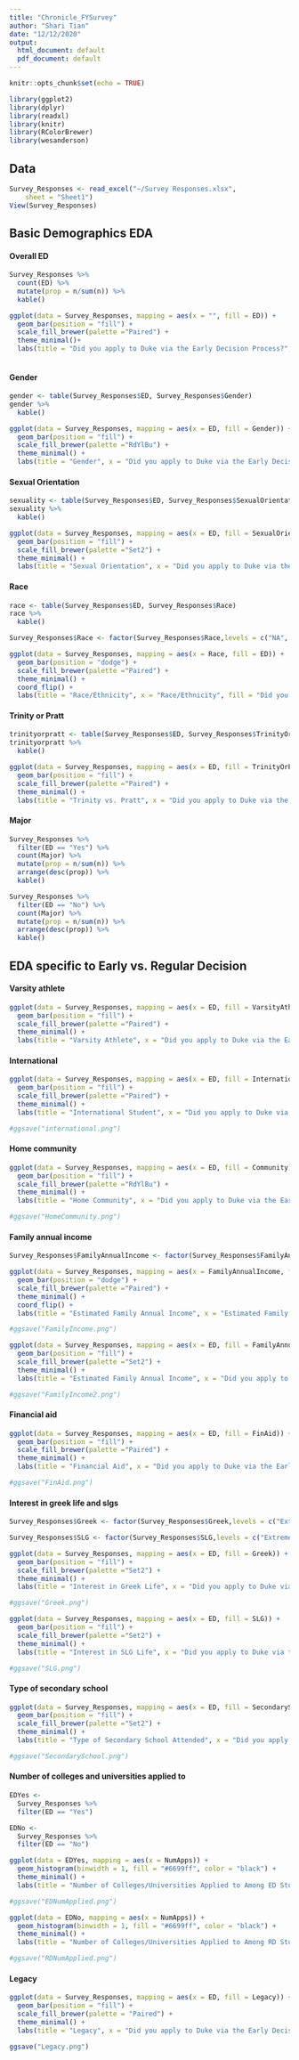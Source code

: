 ```yaml
---
title: "Chronicle_FYSurvey"
author: "Shari Tian"
date: "12/12/2020"
output:
  html_document: default
  pdf_document: default
---
```


```r
knitr::opts_chunk$set(echo = TRUE)
```

```r
library(ggplot2)
library(dplyr)
library(readxl)
library(knitr)
library(RColorBrewer)
library(wesanderson)
```

## Data

```r
Survey_Responses <- read_excel("~/Survey Responses.xlsx", 
    sheet = "Sheet1")
View(Survey_Responses)
```

## Basic Demographics EDA

#### Overall ED

```r
Survey_Responses %>%
  count(ED) %>%
  mutate(prop = n/sum(n)) %>%
  kable()
``` 

```r
ggplot(data = Survey_Responses, mapping = aes(x = "", fill = ED)) +
  geom_bar(position = "fill") +
  scale_fill_brewer(palette ="Paired") +
  theme_minimal()+
  labs(title = "Did you apply to Duke via the Early Decision Process?", x = "", y = "")
  
```

#### Gender

```r
gender <- table(Survey_Responses$ED, Survey_Responses$Gender)
gender %>%
  kable()
```

```r
ggplot(data = Survey_Responses, mapping = aes(x = ED, fill = Gender)) +
  geom_bar(position = "fill") + 
  scale_fill_brewer(palette ="RdYlBu") +
  theme_minimal() +
  labs(title = "Gender", x = "Did you apply to Duke via the Early Decision process?", y = "")
```

#### Sexual Orientation

```r
sexuality <- table(Survey_Responses$ED, Survey_Responses$SexualOrientation)
sexuality %>%
  kable()
```

```r
ggplot(data = Survey_Responses, mapping = aes(x = ED, fill = SexualOrientation)) +
  geom_bar(position = "fill") + 
  scale_fill_brewer(palette ="Set2") +
  theme_minimal() +
  labs(title = "Sexual Orientation", x = "Did you apply to Duke via the Early Decision process?", y = "", fill = "Sexual Orientation")
```

#### Race

```r
race <- table(Survey_Responses$ED, Survey_Responses$Race)
race %>%
  kable()
```

```r
Survey_Responses$Race <- factor(Survey_Responses$Race,levels = c("NA", "American Indian or Alaska Native", "Asian,Native Hawaiian or Pacific Islander", "Asian,Other", "Black or African American,Asian", "Black or African American,Other", "White,Black or African American,Asian", "Other", "White,American Indian or Alaska Native", "White,Other", "White,Asian", "White,Black or African American", "Black or African American", "Asian", "White"))
```

```r
ggplot(data = Survey_Responses, mapping = aes(x = Race, fill = ED)) +
  geom_bar(position = "dodge") + 
  scale_fill_brewer(palette ="Paired") +
  theme_minimal() +
  coord_flip() +
  labs(title = "Race/Ethnicity", x = "Race/Ethnicity", fill = "Did you apply ED?")
```

#### Trinity or Pratt

```r
trinityorpratt <- table(Survey_Responses$ED, Survey_Responses$TrinityOrPratt)
trinityorpratt %>%
  kable()
```

```r
ggplot(data = Survey_Responses, mapping = aes(x = ED, fill = TrinityOrPratt)) +
  geom_bar(position = "fill") + 
  scale_fill_brewer(palette ="Paired") +
  theme_minimal() +
  labs(title = "Trinity vs. Pratt", x = "Did you apply to Duke via the Early Decision process?", y = "", fill = "Are you enrolled in Trinity or the Pratt?")
```

#### Major

```r
Survey_Responses %>%
  filter(ED == "Yes") %>%
  count(Major) %>%
  mutate(prop = n/sum(n)) %>%
  arrange(desc(prop)) %>%
  kable()
```

```r
Survey_Responses %>%
  filter(ED == "No") %>%
  count(Major) %>%
  mutate(prop = n/sum(n)) %>%
  arrange(desc(prop)) %>%
  kable()
```

## EDA specific to Early vs. Regular Decision

#### Varsity athlete

```r
ggplot(data = Survey_Responses, mapping = aes(x = ED, fill = VarsityAthlete)) +
  geom_bar(position = "fill") + 
  scale_fill_brewer(palette ="Paired") +
  theme_minimal() +
  labs(title = "Varsity Athlete", x = "Did you apply to Duke via the Early Decision process?", y = "", fill = "Are you a recruited varsity athlete?")
```


#### International

```r
ggplot(data = Survey_Responses, mapping = aes(x = ED, fill = International)) +
  geom_bar(position = "fill") + 
  scale_fill_brewer(palette ="Paired") +
  theme_minimal() +
  labs(title = "International Student", x = "Did you apply to Duke via the Early Decision process?", y = "", fill = "Are you an international student?")
```

```r
#ggsave("international.png")
```


#### Home community

```r
ggplot(data = Survey_Responses, mapping = aes(x = ED, fill = Community)) +
  geom_bar(position = "fill") + 
  scale_fill_brewer(palette ="RdYlBu") +
  theme_minimal() +
  labs(title = "Home Community", x = "Did you apply to Duke via the Early Decision process?", y = "", fill = "What type of community are you from?")
```
```r
#ggsave("HomeCommunity.png")
```

#### Family annual income

```r
Survey_Responses$FamilyAnnualIncome <- factor(Survey_Responses$FamilyAnnualIncome,levels = c("NA", "Below $40,000", "$40,000-$80,000", "$80,000-$125,000", "$125,000-$250,000", "$250,000-$500,000", "Above $500,000"))
```

```r
ggplot(data = Survey_Responses, mapping = aes(x = FamilyAnnualIncome, fill = ED)) +
  geom_bar(position = "dodge") + 
  scale_fill_brewer(palette ="Paired") +
  theme_minimal() +
  coord_flip() +
  labs(title = "Estimated Family Annual Income", x = "Estimated Family Annual Income", fill = "Did you apply to Duke via ED?")
```
```r
#ggsave("FamilyIncome.png")
```


```r
ggplot(data = Survey_Responses, mapping = aes(x = ED, fill = FamilyAnnualIncome)) +
  geom_bar(position = "fill") + 
  scale_fill_brewer(palette ="Set2") +
  theme_minimal() +
  labs(title = "Estimated Family Annual Income", x = "Did you apply to Duke via the Early Decision process?", y = "", fill = "Estimated Family Annual Income")
```
```r
#ggsave("FamilyIncome2.png")
```

#### Financial aid

```r
ggplot(data = Survey_Responses, mapping = aes(x = ED, fill = FinAid)) +
  geom_bar(position = "fill") + 
  scale_fill_brewer(palette ="Paired") +
  theme_minimal() +
  labs(title = "Financial Aid", x = "Did you apply to Duke via the Early Decision process?", y = "", fill = "Do you receive financial aid from Duke?")
```
```r
#ggsave("FinAid.png")
```

#### Interest in greek life and slgs

```r
Survey_Responses$Greek <- factor(Survey_Responses$Greek,levels = c("Extremely interested", "Very interested", "Moderately interested", "Slightly interested", "Not interested at all"))
```

```r
Survey_Responses$SLG <- factor(Survey_Responses$SLG,levels = c("Extremely interested", "Very interested", "Moderately interested", "Slightly interested", "Not interested at all"))
```

```r
ggplot(data = Survey_Responses, mapping = aes(x = ED, fill = Greek)) +
  geom_bar(position = "fill") + 
  scale_fill_brewer(palette ="Set2") +
  theme_minimal() +
  labs(title = "Interest in Greek Life", x = "Did you apply to Duke via the Early Decision process?", y = "", fill = "How interested are you in Greek life at Duke?")
```
```r
#ggsave("Greek.png")
```


```r
ggplot(data = Survey_Responses, mapping = aes(x = ED, fill = SLG)) +
  geom_bar(position = "fill") + 
  scale_fill_brewer(palette ="Set2") +
  theme_minimal() +
  labs(title = "Interest in SLG Life", x = "Did you apply to Duke via the Early Decision process?", y = "", fill = "How interested are you in SLG life at Duke?")
```
```r
#ggsave("SLG.png")
```


#### Type of secondary school

```r
ggplot(data = Survey_Responses, mapping = aes(x = ED, fill = SecondarySchoolType)) +
  geom_bar(position = "fill") +
  scale_fill_brewer(palette ="Set2") +
  theme_minimal() +
  labs(title = "Type of Secondary School Attended", x = "Did you apply to Duke via the Early Decision process?", y = "", fill = "What type of secondary school did you attend?")
```
```r
#ggsave("SecondarySchool.png")
```


#### Number of colleges and universities applied to

```r
EDYes <- 
  Survey_Responses %>%
  filter(ED == "Yes")
```

```r
EDNo <- 
  Survey_Responses %>%
  filter(ED == "No")
```

```r
ggplot(data = EDYes, mapping = aes(x = NumApps)) +
  geom_histogram(binwidth = 1, fill = "#6699ff", color = "black") + 
  theme_minimal() +
  labs(title = "Number of Colleges/Universities Applied to Among ED Students", x = "Number of Colleges/Universities Applied to")
```
```r
#ggsave("EDNumApplied.png")
```


```r
ggplot(data = EDNo, mapping = aes(x = NumApps)) +
  geom_histogram(binwidth = 1, fill = "#6699ff", color = "black") + 
  theme_minimal() +
  labs(title = "Number of Colleges/Universities Applied to Among RD Students", x = "Number of Colleges/Universities Applied to")
```
```r
#ggsave("RDNumApplied.png")
```


#### Legacy

```r
ggplot(data = Survey_Responses, mapping = aes(x = ED, fill = Legacy)) +
  geom_bar(position = "fill") + 
  scale_fill_brewer(palette = "Paired") +
  theme_minimal() +
  labs(title = "Legacy", x = "Did you apply to Duke via the Early Decision process?", y = "", fill = "Did any of your parents or siblings attend Duke?")
```
```r
ggsave("Legacy.png")
```

